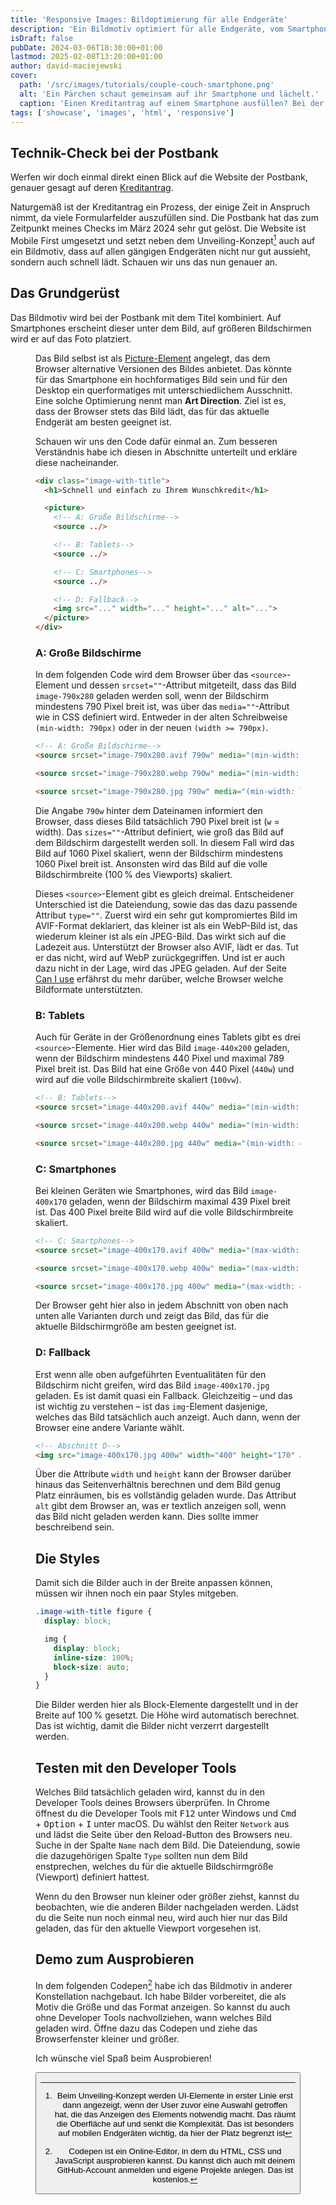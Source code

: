 ```yaml
---
title: 'Responsive Images: Bildoptimierung für alle Endgeräte'
description: 'Ein Bildmotiv optimiert für alle Endgeräte, vom Smartphone bis zum großen Bildschirm: Hier lernst du, wie du das technisch umsetzt.'
isDraft: false
pubDate: 2024-03-06T18:30:00+01:00
lastmod: 2025-02-08T13:20:00+01:00
author: david-maciejewski
cover:
  path: '/src/images/tutorials/couple-couch-smartphone.png'
  alt: 'Ein Pärchen schaut gemeinsam auf ihr Smartphone und lächelt.'
  caption: 'Einen Kreditantrag auf einem Smartphone ausfüllen? Bei der Postbank geht’s.'
tags: ['showcase', 'images', 'html', 'responsive']
---
```



## Technik-Check bei der Postbank

Werfen wir doch einmal direkt einen Blick auf die Website der Postbank, genauer gesagt auf deren [Kreditantrag](https://www.postbank.de/privatkunden/produkte/kredite/privatkredit-direkt.html).

Naturgemäß ist der Kreditantrag ein Prozess, der einige Zeit in Anspruch nimmt, da viele Formularfelder auszufüllen sind. Die Postbank hat das zum Zeitpunkt meines Checks im März 2024 sehr gut gelöst. Die Website ist Mobile First umgesetzt und setzt neben dem Unveiling-Konzept[^1] auch auf ein Bildmotiv, dass auf allen gängigen Endgeräten nicht nur gut aussieht, sondern auch schnell lädt. Schauen wir uns das nun genauer an.

## Das Grundgerüst

Das Bildmotiv wird bei der Postbank mit dem Titel kombiniert. Auf Smartphones erscheint dieser unter dem Bild, auf größeren Bildschirmen wird er auf das Foto platziert.

<Figure imagePath="/src/images/tutorials/postbank-compare-screens.png" caption="Das Bildmotiv auf dem Smartphone, Tablet und großen Bildschirm." alt="Alt" />

Das Bild selbst ist als [Picture-Element](https://developer.mozilla.org/en-US/docs/Web/HTML/Element/picture) angelegt, das dem Browser alternative Versionen des Bildes  anbietet. Das könnte für das Smartphone ein hochformatiges Bild sein und für den Desktop ein querformatiges mit unterschiedlichem Ausschnitt. Eine solche Optimierung nennt man **Art Direction**. Ziel ist es, dass der Browser stets das Bild lädt, das für das aktuelle Endgerät am besten geeignet ist.

Schauen wir uns den Code dafür einmal an. Zum besseren Verständnis habe ich diesen in Abschnitte unterteilt und erkläre diese nacheinander.

```html
<div class="image-with-title">
  <h1>Schnell und einfach zu Ihrem Wunschkredit</h1>

  <picture>
    <!-- A: Große Bildschirme-->
    <source ../>

    <!-- B: Tablets-->
    <source ../>

    <!-- C: Smartphones-->
    <source ../>

    <!-- D: Fallback-->
    <img src="..." width="..." height="..." alt="...">
  </picture>
</div>
```

### A: Große Bildschirme

In dem folgenden Code wird dem Browser über das `<source>`-Element und dessen `srcset=""`-Attribut mitgeteilt, dass das Bild `image-790x280` geladen werden soll, wenn der Bildschirm mindestens 790 Pixel breit ist, was über das `media=""`-Attribut wie in CSS definiert wird. Entweder in der alten Schreibweise `(min-width: 790px)` oder in der neuen `(width >= 790px)`.

```html
<!-- A: Große Bildschirme-->
<source srcset="image-790x280.avif 790w" media="(min-width: 790px)" sizes="(min-width: 1060px) 1060px, 100vw" type="image/avif">

<source srcset="image-790x280.webp 790w" media="(min-width: 790px)" sizes="(min-width: 1060px) 1060px, 100vw" type="image/webp">

<source srcset="image-790x280.jpg 790w" media="(min-width: 790px)" sizes="(min-width: 1060px) 1060px, 100vw" type="image/jpeg">
```

Die Angabe `790w` hinter dem Dateinamen informiert den Browser, dass dieses Bild tatsächlich 790 Pixel breit ist (`w` = width). Das `sizes=""`-Attribut definiert, wie groß das Bild auf dem Bildschirm dargestellt werden soll. In diesem Fall wird das Bild auf 1060 Pixel skaliert, wenn der Bildschirm mindestens 1060 Pixel breit ist. Ansonsten wird das Bild auf die volle Bildschirmbreite (100&#8239;% des Viewports) skaliert.

Dieses `<source>`-Element gibt es gleich dreimal. Entscheidener Unterschied ist die Dateiendung, sowie das das dazu passende Attribut `type=""`. Zuerst wird ein sehr gut kompromiertes Bild im AVIF-Format deklariert, das kleiner ist als ein WebP-Bild ist, das wiederum kleiner ist als ein JPEG-Bild. Das wirkt sich auf die Ladezeit aus. Unterstützt der Browser also AVIF, lädt er das. Tut er das nicht, wird auf WebP zurückgegriffen. Und ist er auch dazu nicht in der Lage, wird das JPEG geladen. Auf der Seite [Can I use](https://caniuse.com/?search=image%20format) erfährst du mehr darüber, welche Browser welche Bildformate unterstützten.

### B: Tablets

Auch für Geräte in der Größenordnung eines Tablets gibt es drei `<source>`-Elemente. Hier wird das Bild `image-440x200` geladen, wenn der Bildschirm mindestens 440 Pixel und maximal 789 Pixel breit ist. Das Bild hat eine Größe von 440 Pixel (`440w`) und wird auf die volle Bildschirmbreite skaliert (`100vw`).

```html
<!-- B: Tablets-->
<source srcset="image-440x200.avif 440w" media="(min-width: 440px) and (max-width: 789px)" sizes="100vw" type="image/avif">

<source srcset="image-440x200.webp 440w" media="(min-width: 440px) and (max-width: 789px)" sizes="100vw" type="image/webp">

<source srcset="image-440x200.jpg 440w" media="(min-width: 440px) and (max-width: 789px)" sizes="100vw" type="image/jpeg">
```

### C: Smartphones

Bei kleinen Geräten wie Smartphones, wird das Bild `image-400x170` geladen, wenn der Bildschirm maximal 439 Pixel breit ist. Das 400 Pixel breite Bild wird auf die volle Bildschirmbreite skaliert.

```html
<!-- C: Smartphones-->
<source srcset="image-400x170.avif 400w" media="(max-width: 439px)" sizes="100vw" type="image/avif">

<source srcset="image-400x170.webp 400w" media="(max-width: 439px)" sizes="100vw" type="image/webp">

<source srcset="image-400x170.jpg 400w" media="(max-width: 439px)" sizes="100vw" type="image/jpeg">
```

Der Browser geht hier also in jedem Abschnitt von oben nach unten alle Varianten durch und zeigt das Bild, das für die aktuelle Bildschirmgröße am besten geeignet ist.

### D: Fallback

Erst wenn alle oben aufgeführten Eventualitäten für den Bildschirm nicht greifen, wird das Bild `image-400x170.jpg` geladen. Es ist damit quasi ein Fallback. Gleichzeitig – und das ist wichtig zu verstehen – ist das `img`-Element dasjenige, welches das Bild tatsächlich auch anzeigt. Auch dann, wenn der Browser eine andere Variante wählt.

```html
<!-- Abschnitt D-->
<img src="image-400x170.jpg 400w" width="400" height="170" alt="...">
```

Über die Attribute `width` und `height` kann der Browser darüber hinaus das Seitenverhältnis berechnen und dem Bild genug Platz einräumen, bis es vollständig geladen wurde. Das Attribut `alt` gibt dem Browser an, was er textlich anzeigen soll, wenn das Bild nicht geladen werden kann. Dies sollte immer beschreibend sein.

## Die Styles

Damit sich die Bilder auch in der Breite anpassen können, müssen wir ihnen noch ein paar Styles mitgeben.

```css title="CSS"
.image-with-title figure {
  display: block;

  img {
    display: block;
    inline-size: 100%;
    block-size: auto;
  }
}
```

Die Bilder werden hier als Block-Elemente dargestellt und in der Breite auf 100&#8239;% gesetzt. Die Höhe wird automatisch berechnet. Das ist wichtig, damit die Bilder nicht verzerrt dargestellt werden.

## Testen mit den Developer Tools

Welches Bild tatsächlich geladen wird, kannst du in den Developer Tools deines Browsers überprüfen. In Chrome öffnest du die Developer Tools mit <kbd>F12</kbd> unter Windows und <kbd>Cmd</kbd> + <kbd>Option</kbd> + <kbd>I</kbd> unter macOS. Du wählst den Reiter `Network` aus und lädst die Seite über den Reload-Button des Browsers neu. Suche in der Spalte `Name` nach dem Bild. Die Dateiendung, sowie die dazugehörigen Spalte `Type` sollten nun dem Bild enstprechen, welches du für die aktuelle Bildschirmgröße (Viewport) definiert hattest.

Wenn du den Browser nun kleiner oder größer ziehst, kannst du beobachten, wie die anderen Bilder nachgeladen werden. Lädst du die Seite nun noch einmal neu, wird auch hier nur das Bild geladen, das für den aktuelle Viewport vorgesehen ist.

## Demo zum Ausprobieren

In dem folgenden Codepen[^2] habe ich das Bildmotiv in anderer Konstellation nachgebaut. Ich habe Bilder vorbereitet, die als Motiv die Größe und das Format anzeigen. So kannst du auch ohne Developer Tools nachvollziehen, wann welches Bild geladen wird. Öffne dazu das Codepen und ziehe das Browserfenster kleiner und größer.

<Codepen id="wvZamyR" height="500" tab="html,result"/>

Ich wünsche viel Spaß beim Ausprobieren!

<Button type="link" href="https://codepen.io/macx/pen/wvZamyR" label="Zur Demo" primary={true} />

[^1]: Beim Unveiling-Konzept werden UI-Elemente in erster Linie erst dann angezeigt, wenn der User zuvor eine Auswahl getroffen hat, die das Anzeigen des Elements notwendig macht. Das räumt die Oberfläche auf und senkt die Komplexität. Das ist besonders auf mobilen Endgeräten wichtig, da hier der Platz begrenzt ist
[^2]: Codepen ist ein Online-Editor, in dem du HTML, CSS und JavaScript ausprobieren kannst. Du kannst dich auch mit deinem GitHub-Account anmelden und eigene Projekte anlegen. Das ist kostenlos.
